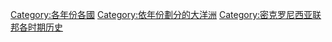 [[Category:各年份各國|Category:各年份各國]]
[[Category:依年份劃分的大洋洲|Category:依年份劃分的大洋洲]]
[[Category:密克罗尼西亚联邦各时期历史|Category:密克罗尼西亚联邦各时期历史]]